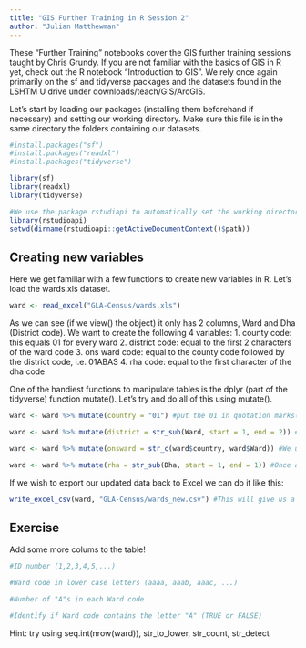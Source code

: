 ```yaml
---
title: "GIS Further Training in R Session 2"
author: "Julian Matthewman"
---
```

These "Further Training" notebooks cover the GIS further training sessions taught by Chris Grundy. If you are not familiar with the basics of GIS in R yet, check out the R notebook "Introduction to GIS". We rely once again primarily on the sf and tidyverse packages and the datasets found in the LSHTM U drive under downloads/teach/GIS/ArcGIS.

Let's start by loading our packages (installing them beforehand if necessary) and setting our working directory. Make sure this file is in the same directory the folders containing our datasets.

```r
#install.packages("sf")
#install.packages("readxl")
#install.packages("tidyverse")

library(sf)
library(readxl)
library(tidyverse)

#We use the package rstudiapi to automatically set the working directory to where this file is located.
library(rstudioapi)
setwd(dirname(rstudioapi::getActiveDocumentContext()$path))
```

## Creating new variables
Here we get familiar with a few functions to create new variables in R.
Let's load the wards.xls dataset.
```r
ward <- read_excel("GLA-Census/wards.xls")
```
As we can see (if we view() the object) it only has 2 columns, Ward and Dha (District code).
We want to create the following 4 variables:
1. county code: this equals 01 for every ward 
2. district code: equal to the first 2 characters of the ward code
3. ons ward code: equal to the county code followed by the district code, i.e. 01ABAS
4. rha code: equal to the first character of the dha code

One of the handiest functions to manipulate tables is the dplyr (part of the tidyverse) function mutate(). Let's try and do all of this using mutate().
```r
ward <- ward %>% mutate(country = "01") #put the 01 in quotation marks("") so it creates strings rather than a numberical data, or else we will loose the 0 before the 1.

ward <- ward %>% mutate(district = str_sub(Ward, start = 1, end = 2)) #Here we can use the strigr (part of the tidyverse) function str_sub. We specify the variable we want to extract substrings from and the start and end characters.

ward <- ward %>% mutate(onsward = str_c(ward$country, ward$Ward)) #We use another command from the str family, this time str_c (c is for concatenate). It works like c() but for strings.

ward <- ward %>% mutate(rha = str_sub(Dha, start = 1, end = 1)) #Once again we use str_sub.
```

If we wish to export our updated data back to Excel we can do it like this:
```r
write_excel_csv(ward, "GLA-Census/wards_new.csv") #This will give us a .csv file, but it's easy to work with or change to .xls in Excel.
```

## Exercise
Add some more colums to the table!
```r
#ID number (1,2,3,4,5,...)

#Ward code in lower case letters (aaaa, aaab, aaac, ...)

#Number of "A"s in each Ward code

#Identify if Ward code contains the letter "A" (TRUE or FALSE)

```
Hint: try using seq.int(nrow(ward)), str_to_lower, str_count, str_detect

